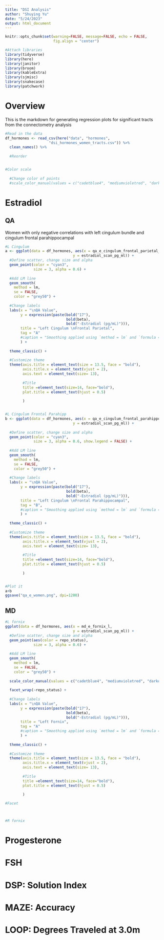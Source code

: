 ```yaml
---
title: "DSI Analysis"
author: "Shuying Yu"
date: "5/24/2023"
output: html_document
---
```


```r
knitr::opts_chunk$set(warning=FALSE, message=FALSE, echo = FALSE,
                      fig.align = "center")

#Attach libraries 
library(tidyverse)
library(here)
library(janitor)
library(broom)
library(kableExtra)
library(sjmisc)
library(snakecase)
library(patchwork)
```


# Overview

This is the markdown for generating regression plots for significant tracts from the connectometry analysis

```r
#Read in the data
df_hormones <- read_csv(here("data", "hormones", 
                    "dsi_hormones_women_tracts.csv")) %>% 
  clean_names() %>% 
  
  #Reorder 


#Color scale
  
  #Change color of points
  #scale_color_manual(values = c("cadetblue4", "mediumvioletred", "darkorange")) +
```



# Estradiol

## QA

Women with only negative correlations with left cingulum bundle and cingulum frontal parahippocampal

```r
#L Cingulum
a <- ggplot(data = df_hormones, aes(x = qa_e_cingulum_frontal_parietal_l,
                               y = estradiol_scan_pg_ml)) +
  #Define scatter, change size and alpha
  geom_point(color = "cyan3",
             size = 3, alpha = 0.6) +
  
  #Add LM line
  geom_smooth(
    method = lm,
    se = FALSE,
    color = "grey50") +
  
  #Change labels
  labs(x = "\nQA Value",
       y = expression(paste(bold("17"),
                            bold(beta),
                            bold("-Estradiol (pg/mL)"))),
       title = "Left Cingulum \nFrontal Parietal",
       tag = "A"
       #caption = "Smoothing applied using `method = lm` and `formula = y ~ poly(x, 2)`"
       ) +
  
  theme_classic() +
  
  #Customize theme
  theme(axis.title = element_text(size = 13.5, face = "bold"),
        axis.title.x = element_text(vjust = 2),
        axis.text = element_text(size= 13),
        
        #Title
        title =element_text(size=14, face="bold"),
        plot.title = element_text(hjust = 0.5)
        
        )


#L Cingulum Frontal Parahipp
b <- ggplot(data = df_hormones, aes(x = qa_e_cingulum_frontal_parahippocampal_l,
                               y = estradiol_scan_pg_ml)) +
  
  #Define scatter, change size and alpha
  geom_point(color = "cyan3",
             size = 3, alpha = 0.6, show.legend = FALSE) +
  
  #Add LM line
  geom_smooth(
    method = lm,
    se = FALSE,
    color = "grey50") +
  
  #Change labels
  labs(x = "\nQA Value",
       y = expression(paste(bold("17"),
                            bold(beta),
                            bold("-Estradiol (pg/mL)"))),
       title = "Left Cingulum \nFrontal Parahippocampal",
       tag = "B",
       #caption = "Smoothing applied using `method = lm` and `formula = y ~ poly(x, 2)`"
       ) +
  
  theme_classic() +
  
  #Customize theme
  theme(axis.title = element_text(size = 13.5, face = "bold"),
        axis.title.x = element_text(vjust = 2),
        axis.text = element_text(size= 13),
        
        #Title
        title =element_text(size=14, face="bold"),
        plot.title = element_text(hjust = 0.5)
        
        )


#Plot it
a+b
ggsave("qa_e_women.png", dpi=1200)
```
## MD

```r
#L fornix
ggplot(data = df_hormones, aes(x = md_e_fornix_l,
                               y = estradiol_scan_pg_ml)) +
  #Define scatter, change size and alpha
  geom_point(aes(color = repo_status),
             size = 3, alpha = 0.6) +
  
  #Add LM line
  geom_smooth(
    method = lm,
    se = FALSE,
    color = "grey50") +
  
  scale_color_manual(values = c("cadetblue4", "mediumvioletred", "darkorange")) +
  
  facet_wrap(~repo_status) +
  
  #Change labels
  labs(x = "\nQA Value",
       y = expression(paste(bold("17"),
                            bold(beta),
                            bold("-Estradiol (pg/mL)"))),
       title = "Left Fornix",
       tag = "A"
       #caption = "Smoothing applied using `method = lm` and `formula = y ~ poly(x, 2)`"
       ) +
  
  theme_classic() +
  
  #Customize theme
  theme(axis.title = element_text(size = 13.5, face = "bold"),
        axis.title.x = element_text(vjust = 2),
        axis.text = element_text(size= 13),
        
        #Title
        title =element_text(size=14, face="bold"),
        plot.title = element_text(hjust = 0.5)
        
        )

#Facet



#R fornix
```



# Progesterone

# FSH


# DSP: Solution Index

# MAZE: Accuracy

# LOOP: Degrees Traveled at 3.0m